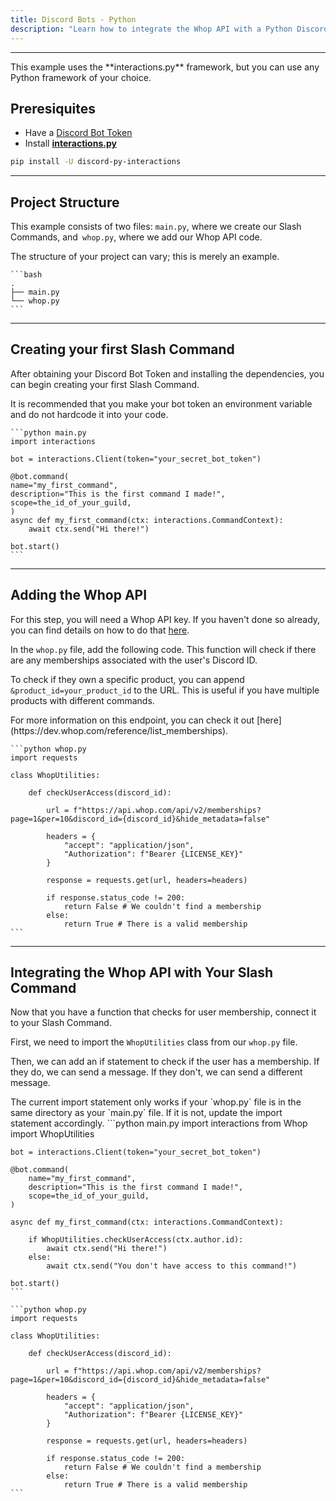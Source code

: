 ```yaml
---
title: Discord Bots - Python
description: "Learn how to integrate the Whop API with a Python Discord bot to restrict access to bot commands."
---
```


---

<Note>
  This example uses the **interactions.py** framework, but you can use any
  Python framework of your choice.
</Note>

## Preresiquites

- Have a [Discord Bot Token](https://www.writebots.com/discord-bot-token/)
- Install [**interactions.py**](https://pypi.org/project/discord-py-interactions/)

```bash
pip install -U discord-py-interactions
```

---

## Project Structure

This example consists of two files: `main.py`, where we create our Slash Commands, and` whop.py`, where we add our Whop API code.

<Note>The structure of your project can vary; this is merely an example.</Note>

    ```bash
    .
    ├── main.py
    └── whop.py
    ```

---

## Creating your first Slash Command

After obtaining your Discord Bot Token and installing the dependencies, you can begin creating your first Slash Command.

<Warning>
  It is recommended that you make your bot token an environment variable and do
  not hardcode it into your code.
</Warning>

    ```python main.py
    import interactions

    bot = interactions.Client(token="your_secret_bot_token")

    @bot.command(
    name="my_first_command",
    description="This is the first command I made!",
    scope=the_id_of_your_guild,
    )
    async def my_first_command(ctx: interactions.CommandContext):
        await ctx.send("Hi there!")

    bot.start()
    ```

---

## Adding the Whop API

For this step, you will need a Whop API key. If you haven't done so already, you can find details on how to do that [here](/authorization#api-keys).

In the `whop.py` file, add the following code. This function will check if there are any memberships associated with the user's Discord ID.

To check if they own a specific product, you can append `&product_id=your_product_id` to the URL. This is useful if you have multiple products with different commands.

<Note>
  For more information on this endpoint, you can check it out
  [here](https://dev.whop.com/reference/list_memberships).
</Note>

    ```python whop.py
    import requests

    class WhopUtilities:

        def checkUserAccess(discord_id):

            url = f"https://api.whop.com/api/v2/memberships?page=1&per=10&discord_id={discord_id}&hide_metadata=false"

            headers = {
                "accept": "application/json",
                "Authorization": f"Bearer {LICENSE_KEY}"
            }

            response = requests.get(url, headers=headers)

            if response.status_code != 200:
                return False # We couldn't find a membership
            else:
                return True # There is a valid membership
    ```

---

## Integrating the Whop API with Your Slash Command

Now that you have a function that checks for user membership, connect it to your Slash Command.

First, we need to import the `WhopUtilities` class from our `whop.py` file.

Then, we can add an if statement to check if the user has a membership. If they do, we can send a message. If they don't, we can send a different message.

<Warning>
  The current import statement only works if your `whop.py` file is in the same
  directory as your `main.py` file. If it is not, update the import statement
  accordingly.
</Warning>

<CodeGroup>
    ```python main.py
    import interactions
    from Whop import WhopUtilities

    bot = interactions.Client(token="your_secret_bot_token")

    @bot.command(
        name="my_first_command",
        description="This is the first command I made!",
        scope=the_id_of_your_guild,
    )

    async def my_first_command(ctx: interactions.CommandContext):

        if WhopUtilities.checkUserAccess(ctx.author.id):
            await ctx.send("Hi there!")
        else:
            await ctx.send("You don't have access to this command!")

    bot.start()
    ```

    ```python whop.py
    import requests

    class WhopUtilities:

        def checkUserAccess(discord_id):

            url = f"https://api.whop.com/api/v2/memberships?page=1&per=10&discord_id={discord_id}&hide_metadata=false"

            headers = {
                "accept": "application/json",
                "Authorization": f"Bearer {LICENSE_KEY}"
            }

            response = requests.get(url, headers=headers)

            if response.status_code != 200:
                return False # We couldn't find a membership
            else:
                return True # There is a valid membership
    ```

</CodeGroup>
